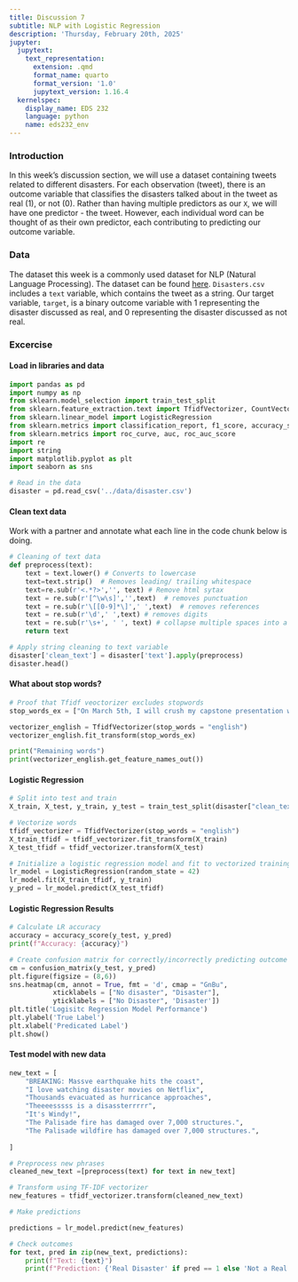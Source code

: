 ```yaml
---
title: Discussion 7
subtitle: NLP with Logistic Regression
description: 'Thursday, February 20th, 2025'
jupyter:
  jupytext:
    text_representation:
      extension: .qmd
      format_name: quarto
      format_version: '1.0'
      jupytext_version: 1.16.4
  kernelspec:
    display_name: EDS 232
    language: python
    name: eds232_env
---
```


### Introduction

In this week's discussion section, we will use a dataset containing tweets related to different disasters. For each observation (tweet), there is an outcome variable that classifies the disasters talked about in the tweet as real (1), or not (0). Rather than having multiple predictors as our `X`, we will have one predictor - the tweet. However, each individual word can be thought of as their own predictor, each contributing to predicting our outcome variable. 

### Data 

The dataset this week is a commonly used dataset for NLP (Natural Language Processing).  The dataset can be found [here](https://docs.google.com/spreadsheets/d/1SILdL2TBuglkZDQgzi7M0RTC4n-WHWOaCqd9hAVKa7c/edit?usp=sharing). `Disasters.csv` includes a `text` variable, which contains the tweet as a string. Our target variable, `target`, is a binary outcome variable with 1 representing the disaster discussed as real, and 0 representing the disaster discussed as not real.  

### Excercise

#### Load in libraries and data

```python
import pandas as pd
import numpy as np
from sklearn.model_selection import train_test_split
from sklearn.feature_extraction.text import TfidfVectorizer, CountVectorizer
from sklearn.linear_model import LogisticRegression
from sklearn.metrics import classification_report, f1_score, accuracy_score, confusion_matrix
from sklearn.metrics import roc_curve, auc, roc_auc_score
import re
import string
import matplotlib.pyplot as plt
import seaborn as sns
```

```python
# Read in the data
disaster = pd.read_csv('../data/disaster.csv')
```

#### Clean text data
Work with a partner and annotate what each line in the code chunk below is doing. 

```python
# Cleaning of text data
def preprocess(text):
    text = text.lower() # Converts to lowercase
    text=text.strip()  # Removes leading/ trailing whitespace
    text=re.sub(r'<.*?>','', text) # Remove html sytax 
    text = re.sub(r'[^\w\s]','',text)  # removes punctuation
    text = re.sub(r'\[[0-9]*\]',' ',text)  # removes references
    text = re.sub(r'\d',' ',text) # removes digits
    text = re.sub(r'\s+', ' ', text) # collapse multiple spaces into a single space
    return text
```

```python
# Apply string cleaning to text variable
disaster['clean_text'] = disaster['text'].apply(preprocess)
disaster.head()
```

#### What about stop words?

```python
# Proof that Tfidf veoctorizer excludes stopwords
stop_words_ex = ["On March 5th, I will crush my capstone presentation with my awesome team!"]

vectorizer_english = TfidfVectorizer(stop_words = "english")
vectorizer_english.fit_transform(stop_words_ex)

print("Remaining words")
print(vectorizer_english.get_feature_names_out())
```

#### Logistic Regression

```python
# Split into test and train
X_train, X_test, y_train, y_test = train_test_split(disaster["clean_text"], disaster['target'], test_size = 0.3, random_state = 42)
```

```python
# Vectorize words 
tfidf_vectorizer = TfidfVectorizer(stop_words = "english")
X_train_tfidf = tfidf_vectorizer.fit_transform(X_train)
X_test_tfidf = tfidf_vectorizer.transform(X_test)
```

```python
# Initialize a logistic regression model and fit to vectorized training data
lr_model = LogisticRegression(random_state = 42)
lr_model.fit(X_train_tfidf, y_train)
y_pred = lr_model.predict(X_test_tfidf)
```

#### Logistic Regression Results

```python
# Calculate LR accuracy
accuracy = accuracy_score(y_test, y_pred)
print(f"Accuracy: {accuracy}")

# Create confusion matrix for correctly/incorrectly predicting outcome variable
cm = confusion_matrix(y_test, y_pred)
plt.figure(figsize = (8,6))
sns.heatmap(cm, annot = True, fmt = 'd', cmap = "GnBu",
           xticklabels = ["No disaster", "Disaster"],
           yticklabels = ["No Disaster", 'Disaster'])
plt.title('Logisitc Regression Model Performance')
plt.ylabel('True Label')
plt.xlabel('Predicated Label')
plt.show()
```

#### Test model with new data

```python
new_text = [
    "BREAKING: Massve earthquake hits the coast",
    "I love watching disaster movies on Netflix",
    "Thousands evacuated as hurricance approaches",
    "Theeeesssss is a disassterrrrr",
    "It's Windy!",
    "The Palisade fire has damaged over 7,000 structures.",
    "The Palisade wildfire has damaged over 7,000 structures.",
 
]

# Preprocess new phrases
cleaned_new_text =[preprocess(text) for text in new_text]

# Transform using TF-IDF vectorizer
new_features = tfidf_vectorizer.transform(cleaned_new_text)

# Make predictions

predictions = lr_model.predict(new_features)

# Check outcomes
for text, pred in zip(new_text, predictions):
    print(f"Text: {text}")
    print(f"Prediction: {'Real Disaster' if pred == 1 else 'Not a Real Disaster'}\n")
```
